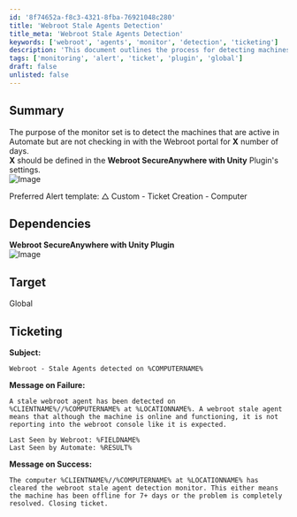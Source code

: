 ```yaml
---
id: '8f74652a-f8c3-4321-8fba-76921048c280'
title: 'Webroot Stale Agents Detection'
title_meta: 'Webroot Stale Agents Detection'
keywords: ['webroot', 'agents', 'monitor', 'detection', 'ticketing']
description: 'This document outlines the process for detecting machines that are active in ConnectWise Automate but are not checking in with the Webroot portal for a specified number of days. It includes setup instructions, dependencies, and ticketing templates for alerting purposes.'
tags: ['monitoring', 'alert', 'ticket', 'plugin', 'global']
draft: false
unlisted: false
---
```

## Summary

The purpose of the monitor set is to detect the machines that are active in Automate but are not checking in with the Webroot portal for **X** number of days.  
**X** should be defined in the **Webroot SecureAnywhere with Unity** Plugin's settings.  
![Image](../../../static/img/Stale-Agents/image_1.png)  

Preferred Alert template: △ Custom - Ticket Creation - Computer

## Dependencies

**Webroot SecureAnywhere with Unity Plugin**  
![Image](../../../static/img/Stale-Agents/image_2.png)  

## Target

Global

## Ticketing

**Subject:**  
```
Webroot - Stale Agents detected on %COMPUTERNAME%
```

**Message on Failure:**  
```
A stale webroot agent has been detected on %CLIENTNAME%//%COMPUTERNAME% at %LOCATIONNAME%. A webroot stale agent means that although the machine is online and functioning, it is not reporting into the webroot console like it is expected. 

Last Seen by Webroot: %FIELDNAME%
Last Seen by Automate: %RESULT%
```

**Message on Success:**  
```
The computer %CLIENTNAME%//%COMPUTERNAME% at %LOCATIONNAME% has cleared the webroot stale agent detection monitor. This either means the machine has been offline for 7+ days or the problem is completely resolved. Closing ticket.
```











